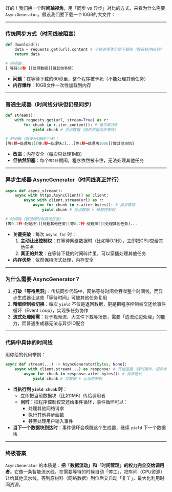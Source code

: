 好的！我们换一个**时间轴视角**，用「同步 vs 异步」对比的方式，来看为什么需要 `AsyncGenerator`。假设我们要下载一个10GB的大文件：

---

### **传统同步方式（时间线被阻塞）**
```python
def download():
    data = requests.get(url).content # 卡在这里等全部下载完（假设耗时60秒）
    return data

# 时间轴：
[ 等待60秒 ][处理数据][做其他事情]
```
- **问题**：在等待下载的60秒里，整个程序被卡死（不能处理其他任务）
- **内存爆炸**：10GB文件一次性加载到内存

---

### **普通生成器（时间线分块但仍是同步）**
```python
def stream():
    with requests.get(url, stream=True) as r:
        for chunk in r.iter_content(): # 每次取1MB
            yield chunk # 交出数据（但依然是同步等待）

# 时间轴（假设分1000个块）：
[等1秒→处理块1][等1秒→处理块2]...[等1秒→处理块1000][做其他事情]
```
- **改进**：内存安全（每次只处理1MB）
- **但依然阻塞**：每个`等1秒`期间，程序依然被卡住，无法处理其他任务

---

### **异步生成器 AsyncGenerator（时间线真正并行）**
```python
async def async_stream():
    async with httpx.AsyncClient() as client:
        async with client.stream(url) as r:
            async for chunk in r.aiter_bytes(): # 异步等待
                yield chunk # 交出数据 + 释放控制权

# 时间轴（假设同时有其他任务）：
[等0.1秒→处理块1][处理其他任务][等0.2秒→处理块2][处理其他任务]...
```
- **关键突破**：每次 `async for` 时：
  1. **主动让出控制权**：在等待网络数据时（比如等0.1秒），立即把CPU交给其他任务
  2. **真正的并发**：在等待下载的时间碎片里，可以穿插处理其他任务
- **内存优势**：依然保持流式处理，内存安全

---

### **为什么需要 AsyncGenerator？**
1. **打破「等待黑洞」**：传统同步代码中，网络等待时间会吞噬整个时间线，而异步生成器让这些「等待时间」可被其他任务复用
2. **精细控制权切换**：每次 `yield` 不仅是返回数据，更是把程序控制权交还给事件循环（Event Loop），实现多任务协作
3. **流式处理刚需**：对于视频流、大文件下载等场景，需要「边流动边处理」的能力，而普通生成器无法与异步IO配合

---

### **代码中具体的时间线**
用你给的代码举例：
```python
async def stream(...) -> AsyncGenerator[bytes, None]:
    async with client.stream(...) as response: # 开始连接（耗时操作，但异步等待）
        async for chunk in response.aiter_bytes(): # 异步迭代
            yield chunk # 交数据 + 让出控制权
```
- **当执行到 `yield chunk` 时**：
  - 立即把当前数据块（比如1MB）传给调用者
  - **同时**：把程序控制权交还给事件循环，事件循环可以：
    - 处理其他网络请求
    - 执行其他异步函数
    - 甚至处理用户输入事件
- **当下一个数据块到达时**：事件循环会唤醒这个生成器，继续 `yield` 下一个数据块

---

### **终极答案**
`AsyncGenerator` 的本质是：**把「数据流动」和「时间管理」的权力完全交给调用者**。它像一条智能流水线，在需要等待的时候自动「停工」，把车间（CPU资源）让给其他流水线，等到原材料（网络数据）到位后又自动「复工」，最大化利用时间资源。
